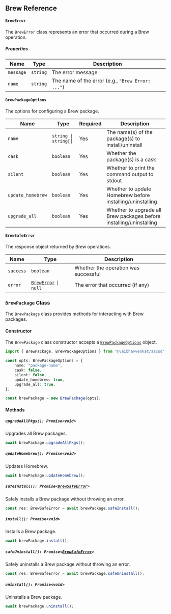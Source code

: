 ## Brew Reference

#### `BrewError`

The `BrewError` class represents an error that occurred during a Brew operation.

##### Properties

| Name            | Type              | Description                                         |
| --------------- | ----------------- | --------------------------------------------------- |
| `message`       | `string`          | The error message                                   |
| `name`          | `string`          | The name of the error (e.g., `"Brew Error: ..."`)   |

#### `BrewPackageOptions`

The options for configuring a Brew package.

| Name                | Type                | Required | Description                                                         |
| ------------------- | ------------------  | -------- | ---------------------------------------------------------------     |
| `name`              | `string \| string[]`| Yes      | The name(s) of the package(s) to install/uninstall                  |
| `cask`              | `boolean`           | Yes      | Whether the package(s) is a cask                                    |
| `silent`            | `boolean`           | Yes      | Whether to print the command output to stdout                       |
| `update_homebrew`   | `boolean`           | Yes      | Whether to update Homebrew before installing/uninstalling           |
| `upgrade_all`       | `boolean`           | Yes      | Whether to upgrade all Brew packages before installing/uninstalling |

#### `BrewSafeError`

The response object returned by Brew operations.

| Name        | Type                    | Description                                           |
| ----------- | ----------------------- | ----------------------------------------------------- |
| `success`   | `boolean`               | Whether the operation was successful                  |
| `error`     | [`BrewError`](#brewerror) `\|` `null` | The error that occurred (if any)           |

### `BrewPackage` Class

The `BrewPackage` class provides methods for interacting with Brew packages.

#### Constructor

The `BrewPackage` class constructor accepts a [`BrewPackageOptions`](#brewpackageoptions) object.

```ts
import { BrewPackage, BrewPackageOptions } from "@vaibhavvenkat/aacod";

const opts: BrewPackageOptions = {
    name: "package-name",
    cask: false,
    silent: false,
    update_homebrew: true,
    upgrade_all: true,
};

const brewPackage = new BrewPackage(opts);
```

#### Methods

##### `upgradeAllPkgs(): Promise<void>`

Upgrades all Brew packages.

```ts
await brewPackage.upgradeAllPkgs();
```

##### `updateHomebrew(): Promise<void>`

Updates Homebrew.

```ts
await brewPackage.updateHomebrew();
```

##### `safeInstall(): Promise<`[`BrewSafeError`](#brewsafeerror)`>`

Safely installs a Brew package without throwing an error.

```ts
const res: BrewSafeError = await brewPackage.safeInstall();
```

##### `install(): Promise<void>`

Installs a Brew package.

```ts
await brewPackage.install();
```

##### `safeUninstall(): Promise<`[`BrewSafeError`](#brewsafeerror)`>`

Safely uninstalls a Brew package without throwing an error.

```ts
const res: BrewSafeError = await brewPackage.safeUninstall();
```

##### `uninstall(): Promise<void>`

Uninstalls a Brew package.

```ts
await brewPackage.uninstall();
```